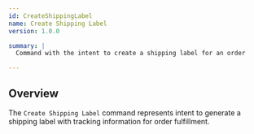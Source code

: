 ```yaml
---
id: CreateShippingLabel
name: Create Shipping Label
version: 1.0.0

summary: |
  Command with the intent to create a shipping label for an order

---
```


## Overview

The `Create Shipping Label` command represents intent to generate a shipping label with tracking information for order fulfillment.

<NodeGraph />
